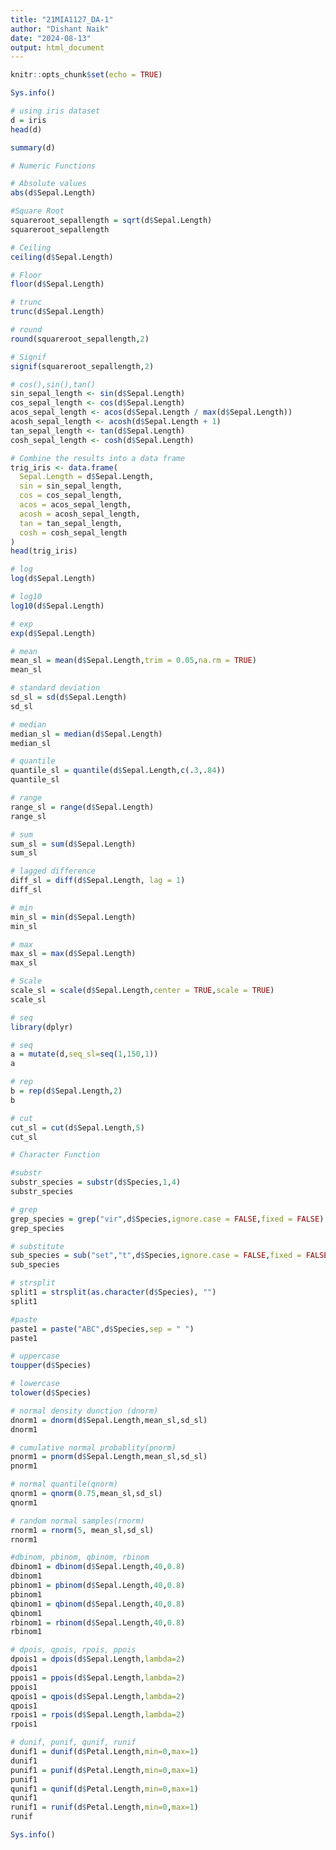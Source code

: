 ---
title: "21MIA1127_DA-1"
author: "Dishant Naik"
date: "2024-08-13"
output: html_document
---

```{r setup, include=FALSE}
knitr::opts_chunk$set(echo = TRUE)
```

```{r}
Sys.info()
```

```{r}
# using iris dataset
d = iris
head(d)
```
```{r}
summary(d)
```

```{r}
# Numeric Functions
```

```{r}
# Absolute values 
abs(d$Sepal.Length)
```

```{r}
#Square Root 
squareroot_sepallength = sqrt(d$Sepal.Length)
squareroot_sepallength
```

```{r}
# Ceiling 
ceiling(d$Sepal.Length)
```

```{r}
# Floor 
floor(d$Sepal.Length)
```

```{r}
# trunc
trunc(d$Sepal.Length)
```

```{r}
# round 
round(squareroot_sepallength,2)
```

```{r}
# Signif
signif(squareroot_sepallength,2)
```


```{r}
# cos(),sin(),tan()
sin_sepal_length <- sin(d$Sepal.Length)
cos_sepal_length <- cos(d$Sepal.Length)
acos_sepal_length <- acos(d$Sepal.Length / max(d$Sepal.Length)) 
acosh_sepal_length <- acosh(d$Sepal.Length + 1) 
tan_sepal_length <- tan(d$Sepal.Length)
cosh_sepal_length <- cosh(d$Sepal.Length)

# Combine the results into a data frame
trig_iris <- data.frame(
  Sepal.Length = d$Sepal.Length,
  sin = sin_sepal_length,
  cos = cos_sepal_length,
  acos = acos_sepal_length,
  acosh = acosh_sepal_length,
  tan = tan_sepal_length,
  cosh = cosh_sepal_length
)
head(trig_iris)
```


```{r}
# log
log(d$Sepal.Length)
```

```{r}
# log10
log10(d$Sepal.Length)
```

```{r}
# exp
exp(d$Sepal.Length)
```

```{r}
# mean 
mean_sl = mean(d$Sepal.Length,trim = 0.05,na.rm = TRUE)
mean_sl
```

```{r}
# standard deviation
sd_sl = sd(d$Sepal.Length)
sd_sl
```

```{r}
# median
median_sl = median(d$Sepal.Length)
median_sl
```

```{r}
# quantile
quantile_sl = quantile(d$Sepal.Length,c(.3,.84))
quantile_sl
```

```{r}
# range 
range_sl = range(d$Sepal.Length)
range_sl
```

```{r}
# sum 
sum_sl = sum(d$Sepal.Length)
sum_sl
```

```{r}
# lagged difference
diff_sl = diff(d$Sepal.Length, lag = 1)
diff_sl

```

```{r}
# min 
min_sl = min(d$Sepal.Length)
min_sl
```

```{r}
# max 
max_sl = max(d$Sepal.Length)
max_sl 
```

```{r}
# Scale
scale_sl = scale(d$Sepal.Length,center = TRUE,scale = TRUE)
scale_sl
```

```{r}
# seq
library(dplyr)
```

```{r}
# seq
a = mutate(d,seq_sl=seq(1,150,1))
a
```

```{r}
# rep 
b = rep(d$Sepal.Length,2)
b
```

```{r}
# cut
cut_sl = cut(d$Sepal.Length,5)
cut_sl
```

```{r}
# Character Function
```

```{r}
#substr
substr_species = substr(d$Species,1,4)
substr_species
```

```{r}
# grep 
grep_species = grep("vir",d$Species,ignore.case = FALSE,fixed = FALSE)
grep_species
```

```{r}
# substitute
sub_species = sub("set","t",d$Species,ignore.case = FALSE,fixed = FALSE)
sub_species
```

```{r}
# strsplit
split1 = strsplit(as.character(d$Species), "")
split1
```

```{r}
#paste
paste1 = paste("ABC",d$Species,sep = " ")
paste1
```

```{r}
# uppercase
toupper(d$Species)
```

```{r}
# lowercase
tolower(d$Species)
```

```{r}
# normal density dunction (dnorm)
dnorm1 = dnorm(d$Sepal.Length,mean_sl,sd_sl)
dnorm1
```

```{r}
# cumulative normal probablity(pnorm)
pnorm1 = pnorm(d$Sepal.Length,mean_sl,sd_sl)
pnorm1
```

```{r}
# normal quantile(qnorm)
qnorm1 = qnorm(0.75,mean_sl,sd_sl)
qnorm1
```

```{r}
# random normal samples(rnorm)
rnorm1 = rnorm(5, mean_sl,sd_sl)
rnorm1
```

```{r}
#dbinom, pbinom, qbinom, rbinom
dbinom1 = dbinom(d$Sepal.Length,40,0.8)
dbinom1
pbinom1 = pbinom(d$Sepal.Length,40,0.8)
pbinom1
qbinom1 = qbinom(d$Sepal.Length,40,0.8)
qbinom1
rbinom1 = rbinom(d$Sepal.Length,40,0.8)
rbinom1
```

```{r}
# dpois, qpois, rpois, ppois
dpois1 = dpois(d$Sepal.Length,lambda=2)
dpois1
ppois1 = ppois(d$Sepal.Length,lambda=2)
ppois1
qpois1 = qpois(d$Sepal.Length,lambda=2)
qpois1
rpois1 = rpois(d$Sepal.Length,lambda=2)
rpois1
```

```{r}
# dunif, punif, qunif, runif 
dunif1 = dunif(d$Petal.Length,min=0,max=1)
dunif1
punif1 = punif(d$Petal.Length,min=0,max=1)
punif1
qunif1 = qunif(d$Petal.Length,min=0,max=1)
qunif1
runif1 = runif(d$Petal.Length,min=0,max=1)
runif 
```



```{r}
Sys.info()
```

